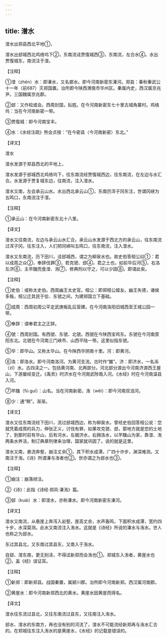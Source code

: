 ```yaml
---
---
---
```

title: 潧水
---





潧水出郑县西北平地①，


潧水出郐城西北鸡络坞下②，东南流迳贾復城西③，东南流，左合水④。水出贾復城东，南流注于潧。


【注释】


①潧（zhēn）水：即溱水，又名鄫水。即今河南新密东溱河。郑县：春秋秦武公十一年（前687）灭郑国置。治所即今陕西渭南市华州区。秦属内史，西汉属京兆尹。三国魏属京兆郡。


②郐：又作桧或会。西周封国，妘姓。在今河南新密东七十里古城角寨村。鸡络坞：当在今河南新密一带。


③贾復城：即今河南宝丰。


④水：《水经注疏》熊会贞按：“在今密县（今河南新密）东北。”


【译文】


潧水


潧水发源于郑县西北的平地上，


潧水发源于郐城西北鸡络坞下，往东南流经贾復城西边，往东南流，在左边与水汇合。水发源于贾复城东边，往南流，注入潧水。


潧水又南，左会承云山水。水出西北承云山①，东南历浑子冈东注，世谓冈峡为五鸣口，东南流注于潧。


【注释】


①承云山：在今河南新密东北十八里。


【译文】


潧水又往南流，左边与承云山水汇合。承云山水发源于西北方的承云山，往东南流过浑子冈，往东注入，人们把冈峡叫五鸣口，往东南流，注入潧水。


潧水又东南流，历下田川，迳郐城西，谓之为柳泉水也。故史伯答桓公曰①：君以成周之众②，奉辞伐罪③，若克虢、郐④，君之土也，如前华后河⑤，右洛左济⑥，主芣騩而食潧、洧⑦，修典刑以守之，可以少固⑧。即谓此矣。


【注释】


①史伯：或称太史伯。西周幽王太史官。桓公：即郑桓公姬友。幽王失德，诸侯多叛，桓公迁其民于侩、东虢之间，为建郑国立下基础。


②成周：西周初周公平定武庚叛乱后营建。在今河南洛阳旧城西至王城公园一带。


③奉辞：谓奉君主之正辞。


④虢：西周封国。有西虢、东虢、北虢。西虢在今陕西宝鸡东。东虢在今河南荥阳东北。北虢在今河南三门峡市、山西平陆一带。这里似指东虢。


⑤华：即华山。又称太华山。在今陕西华阴南十里。河：即黄河。


⑥洛：即洛水。即今河南洛河。为黄河支流。古时作“雒”。济：即济水，一名泲（zǐ）水。古四渎之一。包括黄河南、北两部分。河北部分源出今河南济源西王屋山，下游屡经变迁。《禹贡》时济水在今河南武陟南入河。《水经》时在今河南温县入河。


⑦芣騩（fú guī）：山名。当在河南新密。洧（wěi）：即今河南双洎河。


⑧少：通“稍”。渐渐。


【译文】


潧水又往东南流经下田川，流过郐城西边，称为柳泉水。曾经史伯回答桓公说：您就凭着成周的兵力，伸张正义，讨伐有罪，如果攻克虢、郐，那地方就是您的土地了，到那时前有华山，后有河水，左据济水，右拥洛水，以芣騩山为家，靠潧、洧两条水养活，制订典章刑律来治理，国家就巩固了。说的就是这里。


潧水又南，悬流奔壑，崩注丈余①，其下积水成潭，广四十许步，渊深难测。又南注于洧。《诗》所谓溱与洧者也②。世亦谓之为郐水也③。


【注释】


①崩注：崩落倾注。


②《诗》：此指《诗经·郑风·溱洧》篇。


③郐（kuài）水：即潧水，亦称溱水。即今河南新密东溱河。


【译文】


潧水又南流，从悬崖上奔泻入岩壑，崖高丈余，水声轰鸣，下面积水成潭，宽约四十步，水深莫测。此水又南流注入洧水。这就是《诗经》所说的溱水与洧水。世人也称之为郐水。


东过其县北，又东南过其县东，又南入于洧水。


自郐、潧东南，更无别渎，不得迳新郑而会洧也①。郑城东入洧者，黄崖水也②，盖《经》误证耳。


【注释】


①新郑：即新郑县。战国秦置，属颍川郡。治所即今河南新郑。西汉属河南郡。


②黄崖水：即今河南新郑西北的黄水。黄崖水因黄崖而得名。


【译文】


潧水往东流过县北，又往东南流过县东，又往南注入洧水。


郐水、潧水的东南方，再也没有别的河流了，潧水不可能流经新郑再与洧水汇合的。在郑城往东注入洧水的是黄崖水，《水经》的记载是错误的。